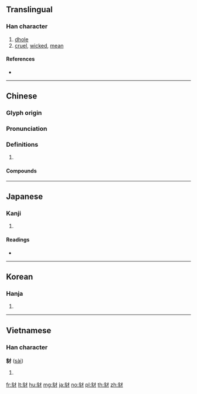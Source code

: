 {{character info/new}}
{{also|犲}}
==Translingual==

===Han character===
{{Han char|rn=153|rad=豸|as=03|sn=10|four=24200|canj=BHDH}}

# [[dhole]]
# [[cruel]], [[wicked]], [[mean]]

====References====
* {{Han ref|kx=1200.010|dkj=36500|dj=1662.040|hdz=63908.040|uh=8C7A|ud=35962|bh=B05B|bd=45147}}

----

==Chinese==
{{zh-forms}}

===Glyph origin===
{{Han etym}}

===Pronunciation===
{{zh-pron
|m=chái
|c=caai4
|mc=y
|oc=y
|cat=
}}

===Definitions===
{{zh-hanzi}}

# {{rfdef|zh}}

====Compounds====
{{zh-der|投畀豺虎|虎豹豺狼|蜂目豺聲|豺狼|豺狼塞路|豺狼成性|豺狼橫道|豺狼當塗|豺狼當路|豺狼當道|豺狼虎豹|豺狼野心|豺目|豺聲|豺虎|豺虎肆虐|骨瘦如豺}}

----

==Japanese==

===Kanji===
{{ja-kanji|grade=|rs=豸03}}

# {{defn|lang=ja|sort=豸03}}

====Readings====
* {{ja-readings|goon=[[ぜ]] (ze)|kanon=[[さい]] (sai)|kun=[[やまいぬ]] (yamainu)}}

----

==Korean==

===Hanja===
{{ko-hanja|hangeul=시|eumhun=|rv=si|mr=si|y=si}}

# {{defn|lang=ko|sort=豸03}}

----

==Vietnamese==

===Han character===
'''豺''' ([[sài]])

# {{defn|lang=vi}}

[[fr:豺]]
[[lt:豺]]
[[hu:豺]]
[[mg:豺]]
[[ja:豺]]
[[no:豺]]
[[pl:豺]]
[[th:豺]]
[[zh:豺]]